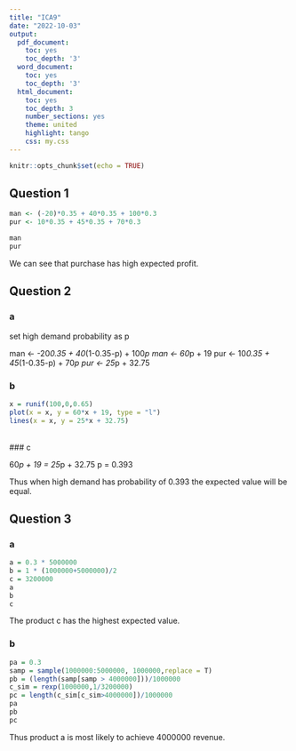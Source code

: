 ```yaml
---
title: "ICA9"
date: "2022-10-03"
output:
  pdf_document:
    toc: yes
    toc_depth: '3'
  word_document:
    toc: yes
    toc_depth: '3'
  html_document:
    toc: yes
    toc_depth: 3
    number_sections: yes
    theme: united
    highlight: tango
    css: my.css
---
```


```r
knitr::opts_chunk$set(echo = TRUE)
```


## Question 1


```r
man <- (-20)*0.35 + 40*0.35 + 100*0.3
pur <- 10*0.35 + 45*0.35 + 70*0.3

man
pur
```

We can see that purchase has high expected profit.

## Question 2

### a

set high demand probability as p

man <- -20*0.35 + 40*(1-0.35-p) + 100*p
man <- 60*p + 19
pur <- 10*0.35 + 45*(1-0.35-p) + 70*p
pur <- 25*p + 32.75

### b

```r
x = runif(100,0,0.65)
plot(x = x, y = 60*x + 19, type = "l")
lines(x = x, y = 25*x + 32.75)
```
\
### c

60*p + 19 = 25*p + 32.75
p = 0.393

Thus when high demand has probability of 0.393 the expected value will be equal.

## Question 3

### a

```R
a = 0.3 * 5000000
b = 1 * (1000000+5000000)/2
c = 3200000
a
b
c
```
The product c has the highest expected value.

### b

```r
pa = 0.3
samp = sample(1000000:5000000, 1000000,replace = T)
pb = (length(samp[samp > 4000000]))/1000000
c_sim = rexp(1000000,1/3200000)
pc = length(c_sim[c_sim>4000000])/1000000
pa
pb
pc
```


Thus product a is most likely to achieve 4000000 revenue.
